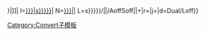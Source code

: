 {{convert/{{{2}}}/AoffSoff|{{{1}}}|{{{3}}}|
n=[[{{{t|{{{n}}}}}}|{{{n}}}]]|
l=[[{{{t|{{{n}}}}}}|{{{l|{{{n}}}s}}}}}]]|
N=[[{{{t|{{{n}}}}}}|{{{n}}}]]|
L={{{l|{{{n}}}s}}}}}/{{convert/{{#ifeq:{{{4}}}|def|{{{o}}}|{{{4}}}}}|{{{1}}}|{{{2}}}/AoffSoff|{{{3}}}|{{{s}}}+{{{b}}}|r={{{r}}}|j={{{j}}}|d=Dual/Loff}}<noinclude>

[[Category:Convert子模板]]
</noinclude>